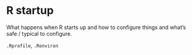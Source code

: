 # R startup

What happens when R starts up and how to configure things and what's safe / typical to configure.

`.Rprofile`, `.Renviron`
